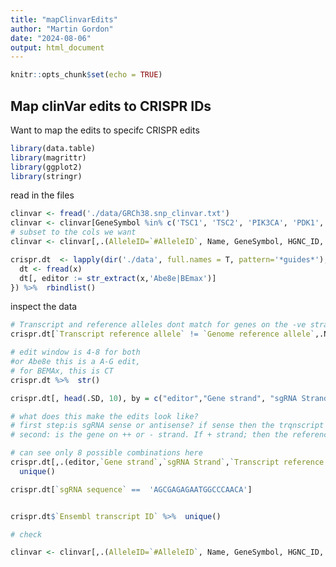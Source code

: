 ```yaml
---
title: "mapClinvarEdits"
author: "Martin Gordon"
date: "2024-08-06"
output: html_document
---
```


```r
knitr::opts_chunk$set(echo = TRUE)
```

## Map clinVar edits to CRISPR IDs

Want to map the edits to specifc CRISPR edits

```r
library(data.table)
library(magrittr)
library(ggplot2)
library(stringr)
```
read in the files
```r
clinvar <- fread('./data/GRCh38.snp_clinvar.txt')
clinvar <- clinvar[GeneSymbol %in% c('TSC1', 'TSC2', 'PIK3CA', 'PDK1', 'AKT1', 'MTOR')]
# subset to the cols we want
clinvar <- clinvar[,.(AlleleID=`#AlleleID`, Name, GeneSymbol, HGNC_ID, ClinicalSignificance, ReviewStatus, dbSNP=`RS# (dbSNP)`, ChromosomeAccession, Chromosome, Start, Stop, ReferenceAlleleVCF, AlternateAlleleVCF)]

crispr.dt  <- lapply(dir('./data', full.names = T, pattern='*guides*'), function(x){
  dt <- fread(x)
  dt[, editor := str_extract(x,'Abe8e|BEmax')]
}) %>%  rbindlist()
```

inspect the data
```r
# Transcript and reference alleles dont match for genes on the -ve strand (relative to reference)
crispr.dt[`Transcript reference allele` != `Genome reference allele`,.N, by=.(`Gene strand`, `sgRNA Strand`)]

# edit window is 4-8 for both
#or Abe8e this is a A-G edit, 
# for BEMAx, this is CT
crispr.dt %>%  str()

crispr.dt[, head(.SD, 10), by = c("editor","Gene strand", "sgRNA Strand")]

# what does this make the edits look like?
# first step:is sgRNA sense or antisense? if sense then the trqnscript edit is simple (A-G or C-T dependent on editor), if the sgRNA is antisense, then T-C or G-A (outcome of the edit on the produced transcript)
# second: is the gene on ++ or - strand. If + strand; then the reference ref and alt are the same as the transcript edit (produced from the same strand), if gene on -ve strand, then reverse complement of the edit

# can see only 8 possible combinations here
crispr.dt[,.(editor,`Gene strand`,`sgRNA Strand`,`Transcript reference allele`, `Transcript alternate allele`,`Genome reference allele`,`Genome alternate allele`)] %>% 
  unique()

crispr.dt[`sgRNA sequence` ==  'AGCGAGAGAATGGCCCAACA']


crispr.dt$`Ensembl transcript ID` %>%  unique()

# check  
```




```r

clinvar <- clinvar[,.(AlleleID=`#AlleleID`, Name, GeneSymbol, HGNC_ID, ClinicalSignificance, ReviewStatus, dbSNP=`RS# (dbSNP)`, ChromosomeAccession, Chromosome, Start, Stop, ReferenceAlleleVCF, AlternateAlleleVCF)]
```


